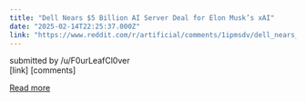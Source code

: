 ```yaml
---
title: "Dell Nears $5 Billion AI Server Deal for Elon Musk’s xAI"
date: "2025-02-14T22:25:37.000Z"
link: "https://www.reddit.com/r/artificial/comments/1ipmsdv/dell_nears_5_billion_ai_server_deal_for_elon/"
---
```


submitted by    /u/F0urLeafCl0ver  
 [link]   [comments]

[Read more](https://www.reddit.com/r/artificial/comments/1ipmsdv/dell_nears_5_billion_ai_server_deal_for_elon/)
